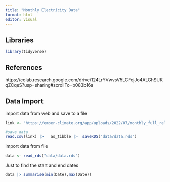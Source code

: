 ```yaml
---
title: "Monthly Electricity Data"
format: html
editor: visual
---
```



## Libraries
```r

library(tidyverse)

```


## References
https://colab.research.google.com/drive/124LrYVwvsV5LCFojJo4ALGhSUKqZCqeS?usp=sharing#scrollTo=b083b16a


## Data Import

import data from web and save to a file

```r

link <- "https://ember-climate.org/app/uploads/2022/07/monthly_full_release_long_format.csv"

#save data
read.csv(link) |>   as_tibble |>  saveRDS("data/data.rds")


```

import data from file

```r
data <- read_rds("data/data.rds")
```

Just to find the start and end dates

```r
data |> summarise(min(Date),max(Date))
```
